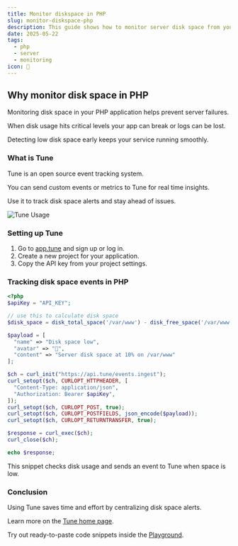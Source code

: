 ```yaml
---
title: Monitor diskspace in PHP
slug: monitor-diskspace-php
description: This guide shows how to monitor server disk space from your PHP app using Tune for alerts and metrics tracking.
date: 2025-05-22
tags:
  - php
  - server
  - monitoring
icon: 💾
---
```


## Why monitor disk space in PHP

Monitoring disk space in your PHP application helps prevent server failures.

When disk usage hits critical levels your app can break or logs can be lost.

Detecting low disk space early keeps your service running smoothly.

### What is Tune

Tune is an open source event tracking system.

You can send custom events or metrics to Tune for real time insights.

Use it to track disk space alerts and stay ahead of issues.

![Tune Usage](https://tune/images/misc/ops-usage2.jpg)

### Setting up Tune

1. Go to [app.tune](https://app.tune) and sign up or log in.
2. Create a new project for your application.
3. Copy the API key from your project settings.

### Tracking disk space events in PHP

```php
<?php
$apiKey = "API_KEY";

// use this to calculate disk space
$disk_space = disk_total_space('/var/www') - disk_free_space('/var/www');

$payload = [
  "name" => "Disk space low",
  "avatar" => "💾",
  "content" => "Server disk space at 10% on /var/www"
];

$ch = curl_init("https://api.tune/events.ingest");
curl_setopt($ch, CURLOPT_HTTPHEADER, [
  "Content-Type: application/json",
  "Authorization: Bearer $apiKey",
]);
curl_setopt($ch, CURLOPT_POST, true);
curl_setopt($ch, CURLOPT_POSTFIELDS, json_encode($payload));
curl_setopt($ch, CURLOPT_RETURNTRANSFER, true);

$response = curl_exec($ch);
curl_close($ch);

echo $response;
```

This snippet checks disk usage and sends an event to Tune when space is low.

### Conclusion

Using Tune saves time and effort by centralizing disk space alerts.

Learn more on the [Tune home page](https://tune).

Try out ready-to-paste code snippets inside the [Playground](https://tune/playground).